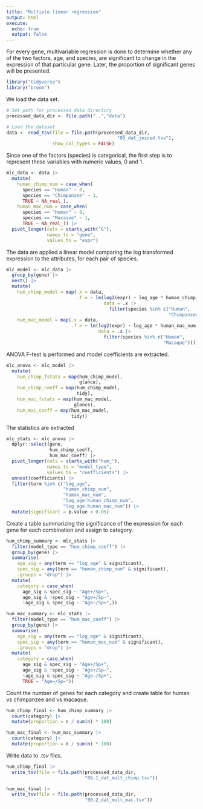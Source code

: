 ```yaml
---
title: "Multiple linear regression"
output: html
execute:
  echo: true
  output: false
---
```


For every gene, multivariable regression is done to determine whether any of the two factors, age, and species, are significant to change in the expression of that particular gene. Later, the proportion of significant genes will be presented.

```r
library("tidyverse")
library("broom")
```

We load the data set.

```r
# Set path for processed data directory
processed_data_dir <- file.path("..","data")

# Load the dataset
data <- read_tsv(file = file.path(processed_data_dir,
                                         "03_dat_joined.tsv"),
                 show_col_types = FALSE)
```

Since one of the factors (species) is categorical, the first step is to represent these variables with numeric values, 0 and 1.

```r
mlc_data <- data |>
  mutate(
    human_chimp_num = case_when(
      species == "Human" ~ 0,
      species == "Chimpanzee" ~ 1,
      TRUE ~ NA_real_),
    human_mac_num = case_when(
      species == "Human" ~ 0,
      species == "Macaque" ~ 1,
      TRUE ~ NA_real_)) |>
  pivot_longer(cols = starts_with("G"),
               names_to = "gene",
               values_to = "expr")
```

The data are applied a linear model comparing the log transformed expression to the attributes, for each pair of species.

```r
mlc_model <- mlc_data |>
  group_by(gene) |>
  nest() |>
  mutate(
    hum_chimp_model = map(.x = data,
                          .f = ~ lm(log2(expr) ~ log_age * human_chimp_num,
                                    data = .x |>
                                      filter(species %in% c("Human",
                                                            "Chimpanzee")))),
    hum_mac_model = map(.x = data,
                        .f = ~ lm(log2(expr) ~ log_age * human_mac_num,
                                  data = .x |>
                                    filter(species %in% c("Human",
                                                          "Macaque")))))
```

ANOVA F-test is performed and model coefficients are extracted.

```r
mlc_anova <- mlc_model |>
  mutate(
    hum_chimp_fstats = map(hum_chimp_model,
                           glance),
    hum_chimp_coeff = map(hum_chimp_model,
                          tidy),
    hum_mac_fstats = map(hum_mac_model,
                         glance),
    hum_mac_coeff = map(hum_mac_model,
                        tidy))
```

The statistics are extracted

```r
mlc_stats <- mlc_anova |>
  dplyr::select(gene,
                hum_chimp_coeff,
                hum_mac_coeff) |>
  pivot_longer(cols = starts_with("hum_"),
               names_to = "model_type",
               values_to = "coefficients") |>
  unnest(coefficients) |>
  filter(term %in% c("log_age",
                     "human_chimp_num",
                     "human_mac_num",
                     "log_age:human_chimp_num",
                     "log_age:human_mac_num")) |>
  mutate(significant = p.value < 0.05)
```

Create a table summarizing the significance of the expression for each gene for each combination and assign to category.

```r
hum_chimp_summary <- mlc_stats |>
  filter(model_type == "hum_chimp_coeff") |>
  group_by(gene) |>
  summarise(
    age_sig = any(term == "log_age" & significant),
    spec_sig = any(term == "human_chimp_num" & significant),
    .groups = "drop") |>
  mutate(
    category = case_when(
      age_sig & spec_sig ~ "Age+/Sp+",
      age_sig & !spec_sig ~ "Age+/Sp–",
      !age_sig & spec_sig ~ "Age–/Sp+",))

hum_mac_summary <- mlc_stats |>
  filter(model_type == "hum_mac_coeff") |>
  group_by(gene) |>
  summarise(
    age_sig = any(term == "log_age" & significant),
    spec_sig = any(term == "human_mac_num" & significant),
    .groups = "drop") |>
  mutate(
    category = case_when(
      age_sig & spec_sig ~ "Age+/Sp+",
      age_sig & !spec_sig ~ "Age+/Sp–",
      !age_sig & spec_sig ~ "Age–/Sp+",
      TRUE ~ "Age–/Sp–"))
```

Count the number of genes for each category and create table for human vs chimpanzee and vs macaque.

```r
hum_chimp_final <- hum_chimp_summary |>
  count(category) |>
  mutate(proportion = n / sum(n) * 100)

hum_mac_final <- hum_mac_summary |>
  count(category) |>
  mutate(proportion = n / sum(n) * 100)
```

Write data to *.tsv* files.

```r
hum_chimp_final |>
  write_tsv(file = file.path(processed_data_dir,
                             "06.1_dat_mult_chimp.tsv"))

hum_mac_final |>
  write_tsv(file = file.path(processed_data_dir,
                             "06.2_dat_mult_mac.tsv"))
```

